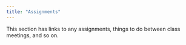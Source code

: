 ```yaml
---
title: "Assignments"
---
```


This section has links to any assignments, things to do between class meetings, and so on.
